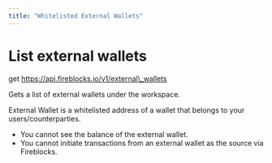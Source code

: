 ```yaml
---
title: "Whitelisted External Wallets"
---
```

  
  # List external wallets

get https://api.fireblocks.io/v1/external\_wallets

Gets a list of external wallets under the workspace.

External Wallet is a whitelisted address of a wallet that belongs to your users/counterparties.

*   You cannot see the balance of the external wallet.
*   You cannot initiate transactions from an external wallet as the source via Fireblocks.